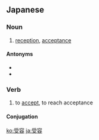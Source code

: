==Japanese==
{{ja-kanjitab|じゅ|よう|yomi=o}}

===Noun===
{{ja-noun|じゅよう}}

# [[reception]], [[acceptance]]

====Antonyms====
* {{ja-r|排除|はいじょ|gloss=[[rejection]]}}
* {{ja-r|排斥|はいせき|gloss=rejection}}

===Verb===
{{ja-verb-suru|じゅよう}}

# to [[accept]], to reach acceptance

====Conjugation====
{{ja-suru|じゅよう}}

[[ko:受容]]
[[ja:受容]]